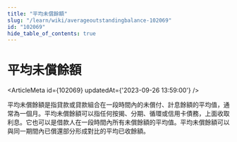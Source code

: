 ```yaml
---
title: "平均未償餘額"
slug: "/learn/wiki/averageoutstandingbalance-102069"
id: "102069"
hide_table_of_contents: true
---
```



# 平均未償餘額

<ArticleMeta id={102069} updatedAt={'2023-09-26 13:59:00'} />
<div className='border-solid border-b border-t-0 my-4 border-[var(--ifm-color-gray-300)]' />

平均未償餘額是指貸款或貸款組合在一段時間內的未償付、計息餘額的平均值，通常為一個月。平均未償餘額可以指任何按揭、分期、循環或信用卡債務，上面收取利息。它也可以是借款人在一段時間內所有未償餘額的平均值。平均未償餘額可以與同一期間內已償還部分形成對比的平均已收餘額。
